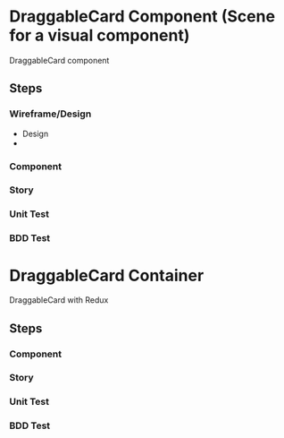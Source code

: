 # DraggableCard Component (Scene for a visual component)
DraggableCard component 

## Steps 
### Wireframe/Design 
* Design 
*  

### Component 


### Story 


### Unit Test 


### BDD Test 



# DraggableCard Container 
DraggableCard with Redux 

## Steps 
### Component 
### Story 
### Unit Test 
### BDD Test 


